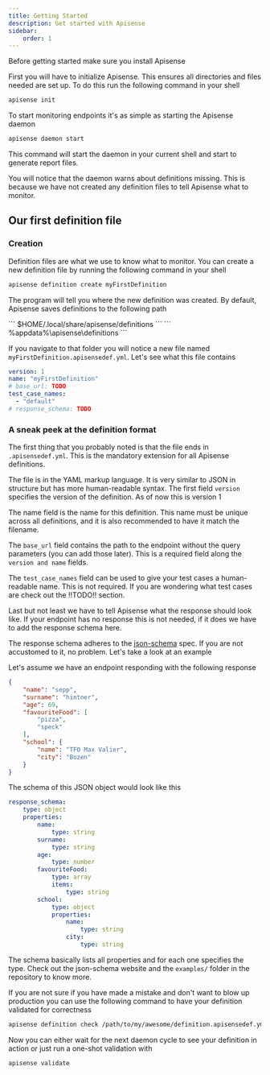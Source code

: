 ```yaml
---
title: Getting Started
description: Get started with Apisense
sidebar:
    order: 1
---
```


Before getting started make sure you install Apisense

<LinkCard title="Install" href="/get-started/install"/>

First you will have to initialize Apisense. This ensures all directories and files needed are set up.
To do this run the following command in your shell

```bash
apisense init
```

To start monitoring endpoints it's as simple as starting the Apisense daemon

```bash
apisense daemon start
```

This command will start the daemon in your current shell and start to generate report files.

You will notice that the daemon warns about definitions missing. This is because we have not created any definition files
to tell Apisense what to monitor.

## Our first definition file

### Creation

Definition files are what we use to know what to monitor.
You can create a new definition file by running the following command in your shell

```bash
apisense definition create myFirstDefinition
```

The program will tell you where the new definition was created.
By default, Apisense saves definitions to the following path

<Tabs syncKey="os">
    <TabItem label="Linux">
        ```
        $HOME/.local/share/apisense/definitions
        ```
    </TabItem>
    <TabItem label="Windows">
        ```
        %appdata%\apisense\definitions
        ```
    </TabItem>
</Tabs>

If you navigate to that folder you will notice a new file named `myFirstDefinition.apisensedef.yml`. Let's see what this file contains


```yaml title=myFirstDefinition.apisensedef.yml
version: 1
name: "myFirstDefinition"
# base_url: TODO
test_case_names:
  - "default"
# response_schema: TODO
```

### A sneak peek at the definition format

The first thing that you probably noted is that the file ends in `.apisensedef.yml`. This is the mandatory extension for all Apisense definitions.

The file is in the YAML markup language.
It is very similar to JSON in structure but has more human-readable syntax.
The first field `version` specifies the version of the definition.
As of now this is version 1

The name field is the name for this definition.
This name must be unique across all definitions, and it is also recommended to have it match the filename.

The `base_url` field contains the path to the endpoint without the query parameters (you can add those later).
This is a required field along the `version and name` fields.

The `test_case_names` field can be used to give your test cases a human-readable name.
This is not required.
If you are wondering what test cases are check out the !!TODO!! section.

Last but not least we have to tell Apisense what the response should look like.
If your endpoint has no response this is not needed, if it does we have to add the response schema here.

The response schema adheres to the [json-schema](https://json-schema.org/) spec.
If you are not accustomed to it, no problem. Let's take a look at an example

Let's assume we have an endpoint responding with the following response

```json
{
    "name": "sepp",
    "surname": "hintner",
    "age": 69,
    "favouriteFood": [
        "pizza",
        "speck"
    ],
    "school": {
        "name": "TFO Max Valier",
        "city": "Bozen"
    }
}
```

The schema of this JSON object would look like this

```yaml
response_schema:
    type: object
    properties:
        name:
            type: string
        surname:
            type: string
        age:
            type: number
        favouriteFood:
            type: array
            items:
                type: string
        school:
            type: object
            properties:
                name:
                    type: string
                city:
                    type: string
```

The schema basically lists all properties and for each one specifies the type.
Check out the json-schema website and the `examples/` folder in the repository to know more.

If you are not sure if you have made a mistake and don't want to blow up production
you can use the following command to have your definition validated for correctness

```bash
apisense definition check /path/to/my/awesome/definition.apisensedef.yml
```

Now you can either wait for the next daemon cycle to see your definition in action or just run a one-shot validation with

```bash
apisense validate
```
